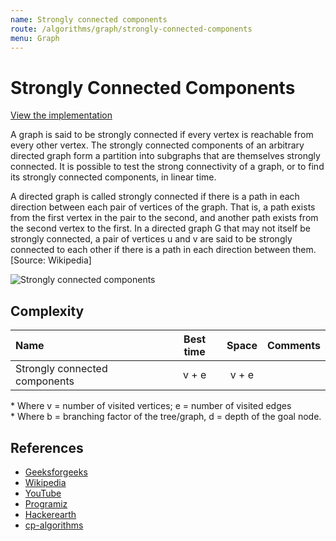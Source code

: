 ```yaml
---
name: Strongly connected components
route: /algorithms/graph/strongly-connected-components
menu: Graph
---
```


# Strongly Connected Components

[View the implementation](https://github.com/nejcm/js-algorithms/blob/master/src/algorithms/graph/strongly-connected-components/index.ts)

A graph is said to be strongly connected if every vertex is reachable from every other
vertex. The strongly connected components of an arbitrary directed graph form a partition
into subgraphs that are themselves strongly connected. It is possible to test the strong
connectivity of a graph, or to find its strongly connected components, in linear time.

A directed graph is called strongly connected if there is a path in each direction between
each pair of vertices of the graph. That is, a path exists from the first vertex in the
pair to the second, and another path exists from the second vertex to the first. In a
directed graph G that may not itself be strongly connected, a pair of vertices u and v are
said to be strongly connected to each other if there is a path in each direction between
them. [Source: Wikipedia]

![Strongly connected components](https://upload.wikimedia.org/wikipedia/commons/5/5c/Scc.png)

## Complexity

| Name                          | Best time | Space | Comments |
| :---------------------------- | :-------: | :---: | :------- |
| Strongly connected components |   v + e   | v + e |          |

\* Where v = number of visited vertices; e = number of visited edges  
\* Where b = branching factor of the tree/graph, d = depth of the goal node.

## References

- [Geeksforgeeks](https://www.geeksforgeeks.org/strongly-connected-components/)
- [Wikipedia](https://en.wikipedia.org/wiki/Strongly_connected_component)
- [YouTube](https://www.youtube.com/watch?v=5wFyZJ8yH9Q&ab_channel=GeeksforGeeks)
- [Programiz](https://www.programiz.com/dsa/strongly-connected-components)
- [Hackerearth](https://www.hackerearth.com/practice/algorithms/graphs/strongly-connected-components/tutorial/)
- [cp-algorithms](https://cp-algorithms.com/graph/strongly-connected-components.html)
